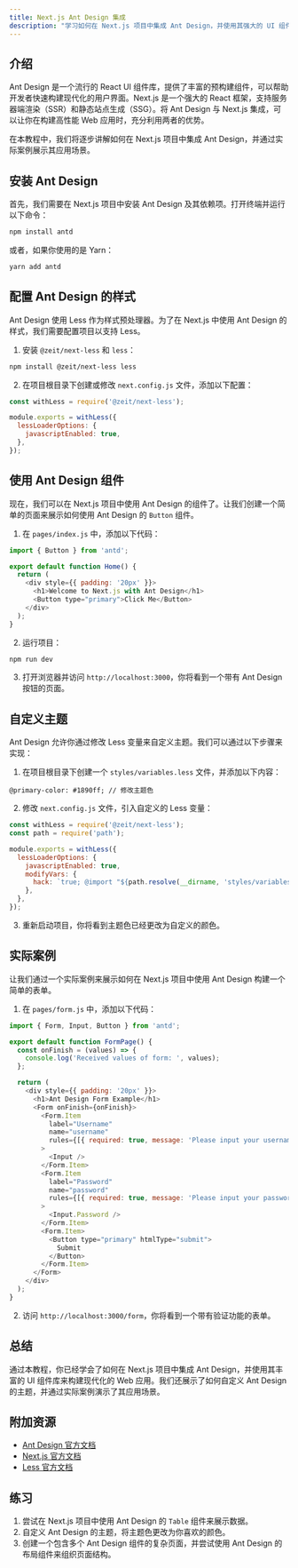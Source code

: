 ```yaml
---
title: Next.js Ant Design 集成
description: "学习如何在 Next.js 项目中集成 Ant Design，并使用其强大的 UI 组件库来构建现代化的 Web 应用。"
---
```


## 介绍

Ant Design 是一个流行的 React UI 组件库，提供了丰富的预构建组件，可以帮助开发者快速构建现代化的用户界面。Next.js 是一个强大的 React 框架，支持服务器端渲染（SSR）和静态站点生成（SSG）。将 Ant Design 与 Next.js 集成，可以让你在构建高性能 Web 应用时，充分利用两者的优势。

在本教程中，我们将逐步讲解如何在 Next.js 项目中集成 Ant Design，并通过实际案例展示其应用场景。

## 安装 Ant Design

首先，我们需要在 Next.js 项目中安装 Ant Design 及其依赖项。打开终端并运行以下命令：

```bash
npm install antd
```

或者，如果你使用的是 Yarn：

```bash
yarn add antd
```

## 配置 Ant Design 的样式

Ant Design 使用 Less 作为样式预处理器。为了在 Next.js 中使用 Ant Design 的样式，我们需要配置项目以支持 Less。

1. 安装 `@zeit/next-less` 和 `less`：

```bash
npm install @zeit/next-less less
```

2. 在项目根目录下创建或修改 `next.config.js` 文件，添加以下配置：

```javascript
const withLess = require('@zeit/next-less');

module.exports = withLess({
  lessLoaderOptions: {
    javascriptEnabled: true,
  },
});
```

## 使用 Ant Design 组件

现在，我们可以在 Next.js 项目中使用 Ant Design 的组件了。让我们创建一个简单的页面来展示如何使用 Ant Design 的 `Button` 组件。

1. 在 `pages/index.js` 中，添加以下代码：

```javascript
import { Button } from 'antd';

export default function Home() {
  return (
    <div style={{ padding: '20px' }}>
      <h1>Welcome to Next.js with Ant Design</h1>
      <Button type="primary">Click Me</Button>
    </div>
  );
}
```

2. 运行项目：

```bash
npm run dev
```

3. 打开浏览器并访问 `http://localhost:3000`，你将看到一个带有 Ant Design 按钮的页面。

## 自定义主题

Ant Design 允许你通过修改 Less 变量来自定义主题。我们可以通过以下步骤来实现：

1. 在项目根目录下创建一个 `styles/variables.less` 文件，并添加以下内容：

```less
@primary-color: #1890ff; // 修改主题色
```

2. 修改 `next.config.js` 文件，引入自定义的 Less 变量：

```javascript
const withLess = require('@zeit/next-less');
const path = require('path');

module.exports = withLess({
  lessLoaderOptions: {
    javascriptEnabled: true,
    modifyVars: {
      hack: `true; @import "${path.resolve(__dirname, 'styles/variables.less')}";`,
    },
  },
});
```

3. 重新启动项目，你将看到主题色已经更改为自定义的颜色。

## 实际案例

让我们通过一个实际案例来展示如何在 Next.js 项目中使用 Ant Design 构建一个简单的表单。

1. 在 `pages/form.js` 中，添加以下代码：

```javascript
import { Form, Input, Button } from 'antd';

export default function FormPage() {
  const onFinish = (values) => {
    console.log('Received values of form: ', values);
  };

  return (
    <div style={{ padding: '20px' }}>
      <h1>Ant Design Form Example</h1>
      <Form onFinish={onFinish}>
        <Form.Item
          label="Username"
          name="username"
          rules={[{ required: true, message: 'Please input your username!' }]}
        >
          <Input />
        </Form.Item>
        <Form.Item
          label="Password"
          name="password"
          rules={[{ required: true, message: 'Please input your password!' }]}
        >
          <Input.Password />
        </Form.Item>
        <Form.Item>
          <Button type="primary" htmlType="submit">
            Submit
          </Button>
        </Form.Item>
      </Form>
    </div>
  );
}
```

2. 访问 `http://localhost:3000/form`，你将看到一个带有验证功能的表单。

## 总结

通过本教程，你已经学会了如何在 Next.js 项目中集成 Ant Design，并使用其丰富的 UI 组件库来构建现代化的 Web 应用。我们还展示了如何自定义 Ant Design 的主题，并通过实际案例演示了其应用场景。

## 附加资源

- [Ant Design 官方文档](https://ant.design/docs/react/introduce)
- [Next.js 官方文档](https://nextjs.org/docs)
- [Less 官方文档](http://lesscss.org/)

## 练习

1. 尝试在 Next.js 项目中使用 Ant Design 的 `Table` 组件来展示数据。
2. 自定义 Ant Design 的主题，将主题色更改为你喜欢的颜色。
3. 创建一个包含多个 Ant Design 组件的复杂页面，并尝试使用 Ant Design 的布局组件来组织页面结构。

